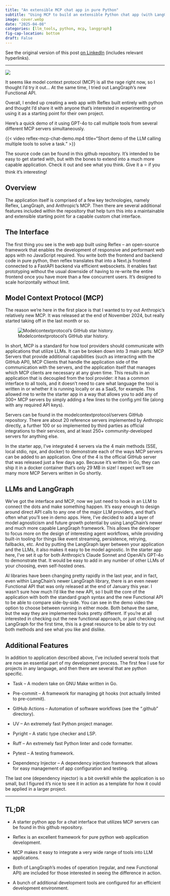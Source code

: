 ```yaml
---
title: "An extensible MCP chat app in pure Python"
subtitle: "Using MCP to build an extensible Python chat app (with LangGraph's Functional API)"
image: cover.webp
date: "2025-04-08"
categories: [llm_tools, python, mcp, langgraph]
fig-cap-location: bottom
draft: False
---
```


See the original version of this post [on LinkedIn](https://www.linkedin.com/pulse/using-mcp-build-extensible-python-chat-app-langgraphs-timothy-child-qyyxe) (includes relevant hyperlinks).

---


![](cover.webp)



It seems like model context protocol (MCP) is all the rage right now, so I thought I'd try it out... At the same time, I tried out LangGraph's new Functional API.

Overall, I ended up creating a web app with Reflex built entirely with python and thought I'd share it with anyone that's interested in experimenting or using it as a starting point for their own project.

Here's a quick demo of it using GPT-4o to call multiple tools from several different MCP servers simultaneously. 

{{< video reflex-mcp-chat-demo.mp4 
  title="Short demo of the LLM calling multiple tools to solve a task."
>}}

The source code can be found in this github repository. It's intended to be easy to get started with, but with the bones to extend into a much more capable application. Check it out and see what you think. Give it a ⭐ if you think it's interesting!

## Overview

The application itself is comprised of a few key technologies, namely Reflex, LangGraph, and Anthropic's MCP. Then there are several additional features included within the repository that help turn this into a maintainable and extensible starting point for a capable custom chat interface.


## The Interface

The first thing you see is the web app built using Reflex -- an open-source framework that enables the development of responsive and performant web apps with no JavaScript required. You write both the frontend and backend code in pure python, then reflex translates that into a Next.js frontend connected to a FastAPI backend via efficient websockets. It enables fast prototyping without the usual downside of having to re-write the entire frontend once you have more than a few concurrent users. It's designed to scale horizontally without limit.


## Model Context Protocol (MCP)

The reason we're here in the first place is that I wanted to try out Anthropic's relatively new MCP. It was released at the end of November 2024, but really started taking off in the last month or so. 

![Modelcontextprotocol's GitHub star history.](mcp-stars.webp)

In short, MCP is a standard for how tool providers should communicate with applications that utilize LLMs. It can be broken down into 3 main parts: MCP Servers that provide additional capabilities (such as interacting with the GitHub API), MCP Clients that handle the application side of the communication with the servers, and the application itself that manages which MCP clients are necessary at any given time. This results in an application that is decoupled from the tool provider: it has a common interface to all tools, and it doesn't need to care what language the tool is written in or whether it is running locally or as a SaaS, for example. This allowed me to write the starter app in a way that allows you to add any of 300+ MCP servers by simply adding a few lines to the config.yml file (along with any required API keys). 

Servers can be found in the modelcontextprotocol/servers GitHub repository. There are about 20 reference servers implemented by Anthropic directly, a further 100 or so implemented by third parties as official integrations to their services, and at least 250+ community-developed servers for anything else. 

In the starter app, I've integrated 4 servers via the 4 main methods (SSE, local stdio, npx, and docker) to demonstrate each of the ways MCP servers can be added to an application. One of the 4 is the official GitHub server that was released just a few days ago. Because it's written in Go, they can ship it in a docker container that's only 29 MB in size! I expect we'll see many more MCP Servers written in Go shortly.


## LLMs and LangGraph

We've got the interface and MCP, now we just need to hook in an LLM to connect the dots and make something happen. It's easy enough to design around direct API calls to any one of the major LLM providers, and that's often what you'll see in demo apps. Here, I've decided to add a layer of model agnosticism and future growth potential by using LangChain's newer and much more capable LangGraph framework. This allows the developer to focus more on the design of interesting agent workflows, while providing built-in tooling for things like event streaming, persistence, retrying, fallbacks, etc. And by putting the LangGraph layer between your application and the LLMs, it also makes it easy to be model agnostic. In the starter app here, I've set it up for both Anthropic's Claude Sonnet and OpenAI's GPT-4o to demonstrate that. It would be easy to add in any number of other LLMs of your choosing, even self-hosted ones.

AI libraries have been changing pretty rapidly in the last year, and in fact, even within LangChain's newer LangGraph library, there is an even newer Functional API that was only released at the end of January this year. I wasn't sure how much I'd like the new API, so I built the core of the application with both the standard graph syntax and the new Functional API to be able to compare side-by-side. You can see in the demo video the option to choose between running in either mode. Both behave the same, but the way they are implemented looks pretty different. If you're at all interested in checking out the new functional approach, or just checking out LangGraph for the first time, this is a great resource to be able to try out both methods and see what you like and dislike.


## Additional Features

In addition to application described above, I've included several tools that are now an essential part of my development process. The first few I use for projects in any language, and then there are several that are python specific.

- Task -- A modern take on GNU Make written in Go. 

- Pre-commit -- A framework for managing git hooks (not actually limited to pre-commit).

- GitHub Actions -- Automation of software workflows (see the ".github" directory).

- UV -- An extremely fast Python project manager.

- Pyright -- A static type checker and LSP.

- Ruff -- An extremely fast Python linter and code formatter.

- Pytest -- A testing framework.

- Dependency Injector -- A dependency injection framework that allows for easy management of app configuration and testing.

The last one (dependency injector) is a bit overkill while the application is so small, but I figured it's nice to see it in action as a template for how it could be applied in a larger project.

---

## TL;DR


- A starter python app for a chat interface that utilizes MCP servers can be found in this github repository.

- Reflex is an excellent framework for pure python web application development.

- MCP makes it easy to integrate a very wide range of tools into LLM applications.

- Both of LangGraph's modes of operation (regular, and new Functional API) are included for those interested in seeing the difference in action.

- A bunch of additional development tools are configured for an efficient development environment.



